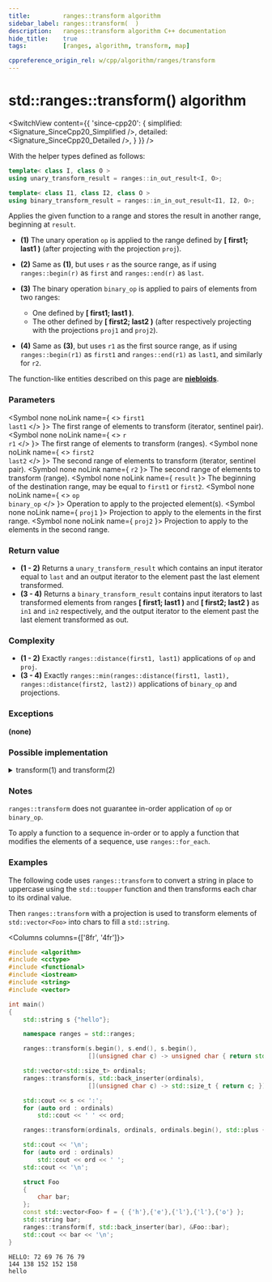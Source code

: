 ```yaml
---
title:         ranges::transform algorithm
sidebar_label: ranges::transform(  )
description:   ranges::transform algorithm C++ documentation
hide_title:    true
tags:          [ranges, algorithm, transform, map]

cppreference_origin_rel: w/cpp/algorithm/ranges/transform
---
```



<!----------------- Codes ---------------------->


# std::ranges::transform() algorithm

<SwitchView content={{
	'since-cpp20': {
		simplified:	<Signature_SinceCpp20_Simplified />,
		detailed:	<Signature_SinceCpp20_Detailed />,
	}
}} />

With the helper types defined as follows:
```cpp
template< class I, class O >
using unary_transform_result = ranges::in_out_result<I, O>;

template< class I1, class I2, class O >
using binary_transform_result = ranges::in_in_out_result<I1, I2, O>;
```

Applies the given function to a range and stores the result in another range, beginning at `result`.

- **(1)** The unary operation `op` is applied to the range defined by **[ first1; last1 )** (after projecting with the projection `proj`).

- **(2)** Same as **(1)**, but uses `r` as the source range, as if using `ranges::begin(r)` as `first` and `ranges::end(r)` as `last`.

- **(3)** The binary operation `binary_op` is applied to pairs of elements from two ranges:
	- One defined by **[ first1; last1 )**.
	- The other defined by **[ first2; last2 )** (after respectively projecting with the projections `proj1` and `proj2`).

- **(4)** Same as **(3)**, but uses `r1` as the first source range, as if using `ranges::begin(r1)` as `first1` and `ranges::end(r1)` as `last1`, and similarly for `r2`.

The function-like entities described on this page are [**niebloids**](#).

### Parameters

<SymbolTable>

  <Symbol none noLink name={ <> <code>first1</code> <br/> <code>last1</code> </> }>
    The first range of elements to transform (iterator, sentinel pair).
  </Symbol>
  <Symbol none noLink name={ <> <code>r</code> <br/> <code>r1</code> </> }>
    The first range of elements to transform (ranges).
  </Symbol>
  <Symbol none noLink name={ <> <code>first2</code> <br/> <code>last2</code> </> }>
    The second range of elements to transform (iterator, sentinel pair).
  </Symbol>
  <Symbol none noLink name={ <code>r2</code> }>
    The second range of elements to transform (range).
  </Symbol>
  <Symbol none noLink name={ <code>result</code> }>
    The beginning of the destination range, may be equal to <code>first1</code> or <code>first2</code>.
  </Symbol>
  <Symbol none noLink name={ <> <code>op</code> <br/> <code>binary_op</code> </> }>
    Operation to apply to the projected element(s).
  </Symbol>
  <Symbol none noLink name={ <code>proj1</code> }>
    Projection to apply to the elements in the first range.
  </Symbol>
  <Symbol none noLink name={ <code>proj2</code> }>
    Projection to apply to the elements in the second range.
  </Symbol>

</SymbolTable>

### Return value

- **(1 - 2)** Returns a `unary_transform_result` which contains an input iterator equal to `last` and an output iterator to the element past the last element transformed.
- **(3 - 4)** Returns a `binary_transform_result` contains input iterators to last transformed elements from ranges **[ first1; last1 )** and **[ first2; last2 )** as `in1` and `in2` respectively, and the output iterator to the element past the last element transformed as out.

### Complexity

- **(1 - 2)** Exactly `ranges::distance(first1, last1)` applications of `op` and `proj`.
- **(3 - 4)** Exactly `ranges::min(ranges::distance(first1, last1), ranges::distance(first2, last2))` applications of `binary_op` and projections.

### Exceptions

**(none)**

### Possible implementation

<details>
<summary>transform(1) and transform(2)</summary>

```cpp
struct transform_fn
{
	// First version
	template<std::input_iterator I, std::sentinel_for<I> S, std::weakly_incrementable O,
		std::copy_constructible F, class Proj = std::identity>
			requires std::indirectly_writable<O, std::indirect_result_t<F&, std::projected<I, Proj>>>
			constexpr ranges::unary_transform_result<I, O>
			operator()(I first1, S last1, O result, F op, Proj proj = {}) const
			{
				for (; first1 != last1; ++first1, (void)++result)
					*result = std::invoke(op, std::invoke(proj, *first1));

				return {first1, result};
			}

	// Second version
	template<ranges::input_range R, std::weakly_incrementable O,
		std::copy_constructible F, class Proj = std::identity>
			requires std::indirectly_writable<O,
		std::indirect_result_t<F&, std::projected<ranges::iterator_t<R>, Proj>>>
			constexpr ranges::unary_transform_result<ranges::borrowed_iterator_t<R>, O>
			operator()(R&& r, O result, F op, Proj proj = {}) const
			{
				return (*this)(ranges::begin(r), ranges::end(r), result, std::ref(op), std::ref(proj));
			}

	// Third version
	template<std::input_iterator I1, std::sentinel_for<I1> S1,
		std::input_iterator I2, std::sentinel_for<I2> S2,
		std::weakly_incrementable O,
		std::copy_constructible F,
		class Proj1 = std::identity, class Proj2 = std::identity>
			requires std::indirectly_writable<O,
		std::indirect_result_t<F&,
		std::projected<I1, Proj1>,
		std::projected<I2, Proj2>>>
			constexpr ranges::binary_transform_result<I1, I2, O>
			operator()(I1 first1, S1 last1, I2 first2, S2 last2, O result,
					F binary_op, Proj1 proj1 = {}, Proj2 proj2 = {}) const
			{
				for (; first1 != last1 && first2 != last2; ++first1, (void)++first2, (void)++result)
					*result = std::invoke(binary_op,
							std::invoke(proj1, *first1),
							std::invoke(proj2, *first2));

				return {first1, first2, result};
			}

	// Fourth version
	template<ranges::input_range R1, ranges::input_range R2,
		std::weakly_incrementable O, std::copy_constructible F,
		class Proj1 = std::identity, class Proj2 = std::identity>
			requires std::indirectly_writable<O,
		std::indirect_result_t<F&,
		std::projected<ranges::iterator_t<R1>, Proj1>,
		std::projected<ranges::iterator_t<R2>, Proj2>>>
			constexpr ranges::binary_transform_result<ranges::borrowed_iterator_t<R1>,
		ranges::borrowed_iterator_t<R2>, O>
			operator()(R1&& r1, R2&& r2, O result,
					F binary_op, Proj1 proj1 = {}, Proj2 proj2 = {}) const
			{
				return (*this)(ranges::begin(r1), ranges::end(r1),
						ranges::begin(r2), ranges::end(r2),
						result, std::ref(binary_op),
						std::ref(proj1), std::ref(proj2));
			}
};

inline constexpr transform_fn transform;
```

</details>

### Notes

`ranges::transform` does not guarantee in-order application of `op` or `binary_op`.  

To apply a function to a sequence in-order or to apply a function that modifies the elements of a sequence, use `ranges::for_each`.


### Examples

The following code uses `ranges::transform` to convert a string in place to uppercase using the `std::toupper` function and then transforms each char to its ordinal value.  

Then `ranges::transform` with a projection is used to transform elements of `std::vector<Foo>` into chars to fill a `std::string`.

<Columns columns={['8fr', '4fr']}>
<div>

```cpp title='Main.cpp' showLineNumbers
#include <algorithm>
#include <cctype>
#include <functional>
#include <iostream>
#include <string>
#include <vector>

int main()
{
    std::string s {"hello"};

    namespace ranges = std::ranges;

    ranges::transform(s.begin(), s.end(), s.begin(),
                      [](unsigned char c) -> unsigned char { return std::toupper(c); });

    std::vector<std::size_t> ordinals;
    ranges::transform(s, std::back_inserter(ordinals),
                      [](unsigned char c) -> std::size_t { return c; });

    std::cout << s << ':';
    for (auto ord : ordinals)
        std::cout << ' ' << ord;

    ranges::transform(ordinals, ordinals, ordinals.begin(), std::plus {});

    std::cout << '\n';
    for (auto ord : ordinals)
        std::cout << ord << ' ';
    std::cout << '\n';

    struct Foo
    {
        char bar;
    };
    const std::vector<Foo> f = { {'h'},{'e'},{'l'},{'l'},{'o'} };
    std::string bar;
    ranges::transform(f, std::back_inserter(bar), &Foo::bar);
    std::cout << bar << '\n';
}
```

</div>
<div>

```plaintext title="Output"
HELLO: 72 69 76 76 79
144 138 152 152 158
hello
```

</div>
</Columns>

